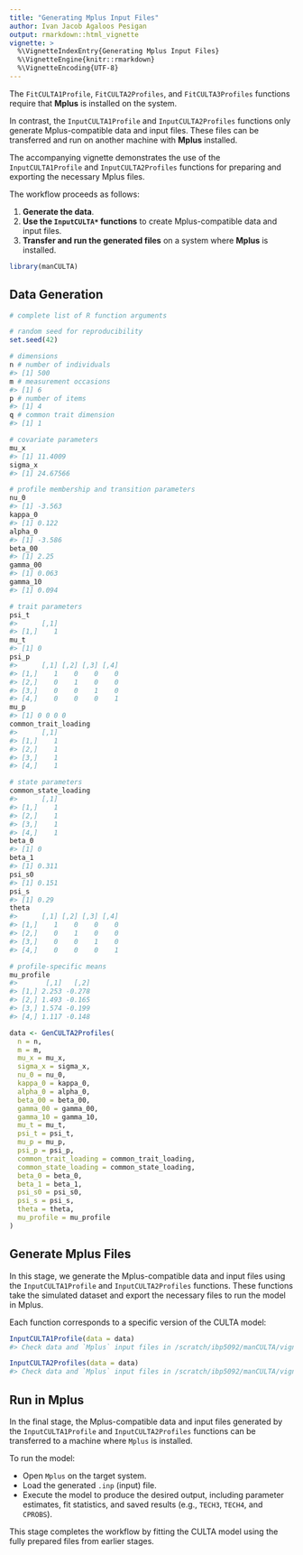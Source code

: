 ```yaml
---
title: "Generating Mplus Input Files"
author: Ivan Jacob Agaloos Pesigan
output: rmarkdown::html_vignette
vignette: >
  %\VignetteIndexEntry{Generating Mplus Input Files}
  %\VignetteEngine{knitr::rmarkdown}
  %\VignetteEncoding{UTF-8}
---
```






The `FitCULTA1Profile`, `FitCULTA2Profiles`, and `FitCULTA3Profiles` functions require that **Mplus** is installed on the system.

In contrast, the `InputCULTA1Profile` and `InputCULTA2Profiles` functions only generate Mplus-compatible data and input files. These files can be transferred and run on another machine with **Mplus** installed.

The accompanying vignette demonstrates the use of the `InputCULTA1Profile` and `InputCULTA2Profiles` functions for preparing and exporting the necessary Mplus files.

The workflow proceeds as follows:

1. **Generate the data**.
2. **Use the `InputCULTA*` functions** to create Mplus-compatible data and input files.
3. **Transfer and run the generated files** on a system where **Mplus** is installed.


``` r
library(manCULTA)
```



## Data Generation


``` r
# complete list of R function arguments

# random seed for reproducibility
set.seed(42)

# dimensions
n # number of individuals
#> [1] 500
m # measurement occasions
#> [1] 6
p # number of items
#> [1] 4
q # common trait dimension
#> [1] 1

# covariate parameters
mu_x 
#> [1] 11.4009
sigma_x
#> [1] 24.67566

# profile membership and transition parameters
nu_0
#> [1] -3.563
kappa_0
#> [1] 0.122
alpha_0
#> [1] -3.586
beta_00
#> [1] 2.25
gamma_00
#> [1] 0.063
gamma_10
#> [1] 0.094

# trait parameters
psi_t
#>      [,1]
#> [1,]    1
mu_t
#> [1] 0
psi_p
#>      [,1] [,2] [,3] [,4]
#> [1,]    1    0    0    0
#> [2,]    0    1    0    0
#> [3,]    0    0    1    0
#> [4,]    0    0    0    1
mu_p
#> [1] 0 0 0 0
common_trait_loading
#>      [,1]
#> [1,]    1
#> [2,]    1
#> [3,]    1
#> [4,]    1

# state parameters
common_state_loading
#>      [,1]
#> [1,]    1
#> [2,]    1
#> [3,]    1
#> [4,]    1
beta_0
#> [1] 0
beta_1
#> [1] 0.311
psi_s0
#> [1] 0.151
psi_s
#> [1] 0.29
theta
#>      [,1] [,2] [,3] [,4]
#> [1,]    1    0    0    0
#> [2,]    0    1    0    0
#> [3,]    0    0    1    0
#> [4,]    0    0    0    1

# profile-specific means
mu_profile
#>       [,1]   [,2]
#> [1,] 2.253 -0.278
#> [2,] 1.493 -0.165
#> [3,] 1.574 -0.199
#> [4,] 1.117 -0.148
```


``` r
data <- GenCULTA2Profiles(
  n = n,
  m = m,
  mu_x = mu_x,
  sigma_x = sigma_x,
  nu_0 = nu_0,
  kappa_0 = kappa_0,
  alpha_0 = alpha_0,
  beta_00 = beta_00,
  gamma_00 = gamma_00,
  gamma_10 = gamma_10,
  mu_t = mu_t,
  psi_t = psi_t,
  mu_p = mu_p,
  psi_p = psi_p,
  common_trait_loading = common_trait_loading,
  common_state_loading = common_state_loading,
  beta_0 = beta_0,
  beta_1 = beta_1,
  psi_s0 = psi_s0,
  psi_s = psi_s,
  theta = theta, 
  mu_profile = mu_profile
)
```



## Generate Mplus Files

In this stage, we generate the Mplus-compatible data and input files using the `InputCULTA1Profile` and `InputCULTA2Profiles` functions. These functions take the simulated dataset and export the necessary files to run the model in Mplus.

Each function corresponds to a specific version of the CULTA model:


``` r
InputCULTA1Profile(data = data)
#> Check data and `Mplus` input files in /scratch/ibp5092/manCULTA/vignettes/fl_WKayjJr5WUxgJyKTtzXU
```


``` r
InputCULTA2Profiles(data = data)
#> Check data and `Mplus` input files in /scratch/ibp5092/manCULTA/vignettes/fl_ov5hJdvrSBedH3XIxwW0
```

## Run in Mplus

In the final stage, the Mplus-compatible data and input files generated by the `InputCULTA1Profile` and `InputCULTA2Profiles` functions can be transferred to a machine where `Mplus` is installed.

To run the model:

- Open `Mplus` on the target system.
- Load the generated `.inp` (input) file.
- Execute the model to produce the desired output, including parameter estimates, fit statistics, and saved results (e.g., `TECH3`, `TECH4`, and `CPROBS`).

This stage completes the workflow by fitting the CULTA model using the fully prepared files from earlier stages.
